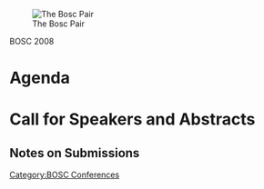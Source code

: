 [[Image:Pear.png|The Bosc Pair]]

BOSC 2008

=Agenda=

=Call for Speakers and Abstracts=

==Notes on Submissions==

[[Category:BOSC Conferences]]